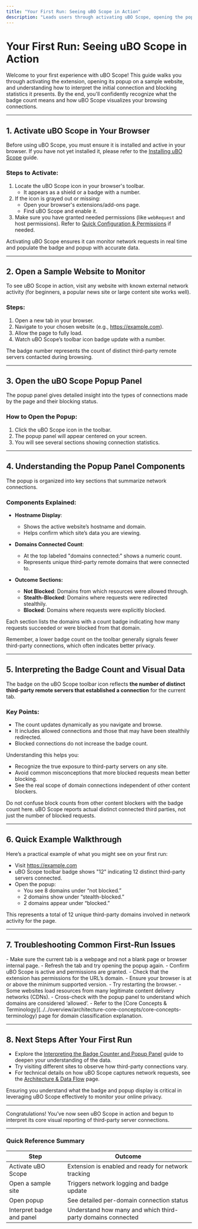 ```yaml
---
title: "Your First Run: Seeing uBO Scope in Action"
description: "Leads users through activating uBO Scope, opening the popup on a sample website, and interpreting the initial connection and blocking statistics displayed. Walks through core visuals and how the badge count reflects third-party server connections."
---
```


# Your First Run: Seeing uBO Scope in Action

Welcome to your first experience with uBO Scope! This guide walks you through activating the extension, opening its popup on a sample website, and understanding how to interpret the initial connection and blocking statistics it presents. By the end, you'll confidently recognize what the badge count means and how uBO Scope visualizes your browsing connections.

---

## 1. Activate uBO Scope in Your Browser

Before using uBO Scope, you must ensure it is installed and active in your browser. If you have not yet installed it, please refer to the [Installing uBO Scope](../installation-setup/installing-ubo-scope) guide.

### Steps to Activate:

1. Locate the uBO Scope icon in your browser's toolbar.
   - It appears as a shield or a badge with a number.
2. If the icon is grayed out or missing:
   - Open your browser's extensions/add-ons page.
   - Find uBO Scope and enable it.
3. Make sure you have granted needed permissions (like `webRequest` and host permissions). Refer to [Quick Configuration & Permissions](../installation-setup/quick-configuration) if needed.

<Tip>
Activating uBO Scope ensures it can monitor network requests in real time and populate the badge and popup with accurate data.
</Tip>

---

## 2. Open a Sample Website to Monitor

To see uBO Scope in action, visit any website with known external network activity (for beginners, a popular news site or large content site works well).

### Steps:

1. Open a new tab in your browser.
2. Navigate to your chosen website (e.g., https://example.com).
3. Allow the page to fully load.
4. Watch uBO Scope’s toolbar icon badge update with a number.

<Note>
The badge number represents the count of distinct third-party remote servers contacted during browsing.
</Note>

---

## 3. Open the uBO Scope Popup Panel

The popup panel gives detailed insight into the types of connections made by the page and their blocking status.

### How to Open the Popup:

1. Click the uBO Scope icon in the toolbar.
2. The popup panel will appear centered on your screen.
3. You will see several sections showing connection statistics.

---

## 4. Understanding the Popup Panel Components

The popup is organized into key sections that summarize network connections.

### Components Explained:

- **Hostname Display**:
  - Shows the active website’s hostname and domain.
  - Helps confirm which site’s data you are viewing.

- **Domains Connected Count**:
  - At the top labeled "domains connected:" shows a numeric count.
  - Represents unique third-party remote domains that were connected to.

- **Outcome Sections:**
  - **Not Blocked**: Domains from which resources were allowed through.
  - **Stealth-Blocked**: Domains where requests were redirected stealthily.
  - **Blocked**: Domains where requests were explicitly blocked.

Each section lists the domains with a count badge indicating how many requests succeeded or were blocked from that domain.

<Tip>
Remember, a lower badge count on the toolbar generally signals fewer third-party connections, which often indicates better privacy.
</Tip>

---

## 5. Interpreting the Badge Count and Visual Data

The badge on the uBO Scope toolbar icon reflects **the number of distinct third-party remote servers that established a connection** for the current tab.

### Key Points:

- The count updates dynamically as you navigate and browse.
- It includes allowed connections and those that may have been stealthily redirected.
- Blocked connections do not increase the badge count.

Understanding this helps you:

- Recognize the true exposure to third-party servers on any site.
- Avoid common misconceptions that more blocked requests mean better blocking.
- See the real scope of domain connections independent of other content blockers.

<Warning>
Do not confuse block counts from other content blockers with the badge count here. uBO Scope reports actual distinct connected third parties, not just the number of blocked requests.
</Warning>

---

## 6. Quick Example Walkthrough

Here’s a practical example of what you might see on your first run:

- Visit https://example.com
- uBO Scope toolbar badge shows "12" indicating 12 distinct third-party servers connected.
- Open the popup:
  - You see 8 domains under “not blocked.”
  - 2 domains show under “stealth-blocked.”
  - 2 domains appear under “blocked.”

This represents a total of 12 unique third-party domains involved in network activity for the page.

---

## 7. Troubleshooting Common First-Run Issues

<AccordionGroup title="Troubleshooting Your First Run with uBO Scope">
<Accordion title="Popup Panel Shows 'NO DATA' or Empty">
- Make sure the current tab is a webpage and not a blank page or browser internal page.
- Refresh the tab and try opening the popup again.
- Confirm uBO Scope is active and permissions are granted.
</Accordion>
<Accordion title="Toolbar Badge Does Not Update">
- Check that the extension has permissions for the URL’s domain.
- Ensure your browser is at or above the minimum supported version.
- Try restarting the browser.
</Accordion>
<Accordion title="Unexpectedly High Badge Counts">
- Some websites load resources from many legitimate content delivery networks (CDNs).
- Cross-check with the popup panel to understand which domains are considered ‘allowed’.
- Refer to the [Core Concepts & Terminology](../../overview/architecture-core-concepts/core-concepts-terminology) page for domain classification explanation.
</Accordion>
</AccordionGroup>

---

## 8. Next Steps After Your First Run

- Explore the [Interpreting the Badge Counter and Popup Panel](../../guides/getting-started-usage/interpret-badge-and-popup) guide to deepen your understanding of the data.
- Try visiting different sites to observe how third-party connections vary.
- For technical details on how uBO Scope captures network requests, see the [Architecture & Data Flow](../../overview/architecture-core-concepts/system-architecture) page.

<Check>
Ensuring you understand what the badge and popup display is critical in leveraging uBO Scope effectively to monitor your online privacy.
</Check>

---

Congratulations! You’ve now seen uBO Scope in action and begun to interpret its core visual reporting of third-party server connections.


---

### Quick Reference Summary

| Step                      | Outcome                                            |
|---------------------------|----------------------------------------------------|
| Activate uBO Scope         | Extension is enabled and ready for network tracking |
| Open a sample site         | Triggers network logging and badge update          |
| Open popup                 | See detailed per-domain connection status          |
| Interpret badge and panel  | Understand how many and which third-party domains connected |



